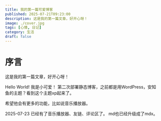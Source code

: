 ```yaml
---
title: 我的第一篇可爱博客
published: 2025-07-21T09:23:00
description: 这是我的第一篇文章，好开心呀！
image: ./cover.jpg 
tags: [心情, 日记]
category: 生活
draft: false
---
```

# 序言
这是我的第一篇文章，好开心呀！

Hello World! 我是小可爱！
第二次部署静态博客，之前都是用WordPress，安知鱼的主题？看到这个主题xp起来了。

希望他会有更多的功能，比如说音乐播放器。

2025-07-23
已经有了音乐播放器、友链、评论区了。
<TipBox>
  md也已经升级成了mdx。
</TipBox>
